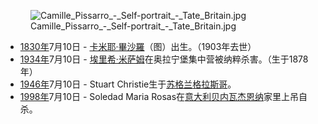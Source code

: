 [[Image:Camille_Pissarro_-_Self-portrait_-_Tate_Britain.jpg|right]]
*[[1830年|1830年]]7月10日 - [[卡米耶·畢沙羅|卡米耶·畢沙羅]]（图）出生。（1903年去世）
*[[1934年|1934年]]7月10日 - [[埃里希·米萨姆|埃里希·米萨姆]]在奥拉宁堡集中营被纳粹杀害。（生于1878年）
*[[1946年|1946年]]7月10日 - Stuart Christie生于[[苏格兰|苏格兰]][[格拉斯哥|格拉斯哥]]。
*[[1998年|1998年]]7月10日 - Soledad Maria Rosas在[[意大利|意大利]][[贝内瓦杰恩纳|贝内瓦杰恩纳]]家里上吊自杀。
